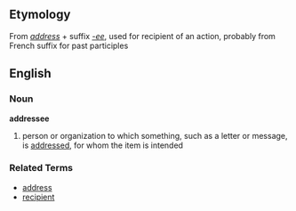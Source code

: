 ==Etymology==
From ''[[address]]'' + suffix ''[[-ee]]'', used for recipient of an action, probably from French suffix for past participles

==English==
===Noun===
'''addressee'''

# person or organization to which something, such as a letter or message, is [[address]]ed, for whom the item is intended

===Related Terms===
*[[address]]
*[[recipient]]